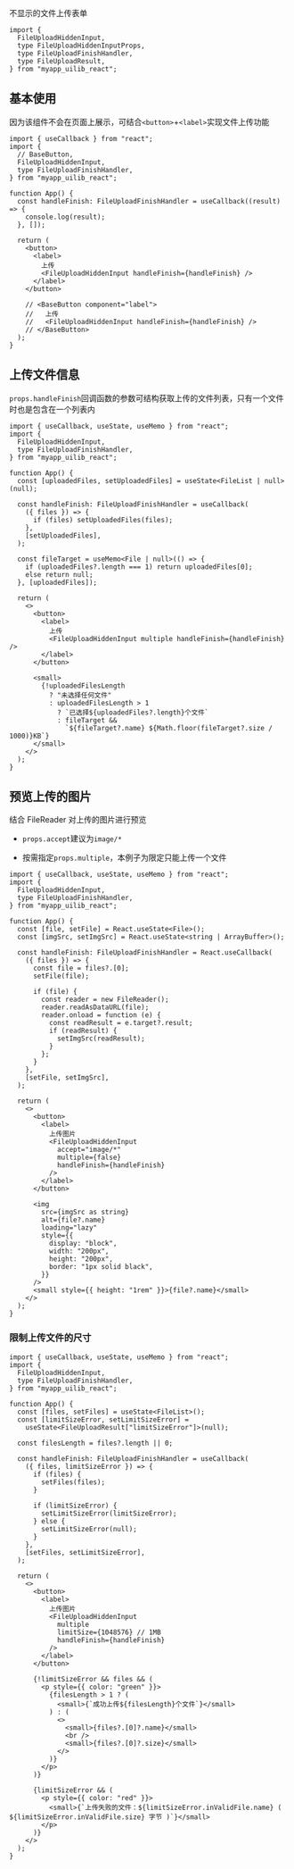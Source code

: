 
<Meta of={Stories} />

<Title>\<FileUploadHiddenInput></Title>

<Subtitle>不显示的文件上传表单</Subtitle>

```tsx
import {
  FileUploadHiddenInput,
  type FileUploadHiddenInputProps,
  type FileUploadFinishHandler,
  type FileUploadResult,
} from "myapp_uilib_react";
```

<Controls />

## 基本使用

因为该组件不会在页面上展示，可结合`<button>`+`<label>`实现文件上传功能

<div className="my-code-block">
  <Story of={Stories.BaseExample} />
</div>

```tsx
import { useCallback } from "react";
import {
  // BaseButton,
  FileUploadHiddenInput,
  type FileUploadFinishHandler,
} from "myapp_uilib_react";

function App() {
  const handleFinish: FileUploadFinishHandler = useCallback((result) => {
    console.log(result);
  }, []);

  return (
    <button>
      <label>
        上传
        <FileUploadHiddenInput handleFinish={handleFinish} />
      </label>
    </button>

    // <BaseButton component="label">
    //   上传
    //   <FileUploadHiddenInput handleFinish={handleFinish} />
    // </BaseButton>
  );
}
```

## 上传文件信息

`props.handleFinish`回调函数的参数可结构获取上传的文件列表，只有一个文件时也是包含在一个列表内

<div className="my-code-block">
  <Story of={Stories.UploadedFilesExample} />
</div>

```tsx
import { useCallback, useState, useMemo } from "react";
import {
  FileUploadHiddenInput,
  type FileUploadFinishHandler,
} from "myapp_uilib_react";

function App() {
  const [uploadedFiles, setUploadedFiles] = useState<FileList | null>(null);

  const handleFinish: FileUploadFinishHandler = useCallback(
    ({ files }) => {
      if (files) setUploadedFiles(files);
    },
    [setUploadedFiles],
  );

  const fileTarget = useMemo<File | null>(() => {
    if (uploadedFiles?.length === 1) return uploadedFiles[0];
    else return null;
  }, [uploadedFiles]);

  return (
    <>
      <button>
        <label>
          上传
          <FileUploadHiddenInput multiple handleFinish={handleFinish} />
        </label>
      </button>

      <small>
        {!uploadedFilesLength
          ? "未选择任何文件"
          : uploadedFilesLength > 1
            ? `已选择${uploadedFiles?.length}个文件`
            : fileTarget &&
              `${fileTarget?.name} ${Math.floor(fileTarget?.size / 1000)}KB`}
      </small>
    </>
  );
}
```

## 预览上传的图片

结合 FileReader 对上传的图片进行预览

- `props.accept`建议为`image/*`
- 按需指定`props.multiple`，本例子为限定只能上传一个文件

  <Story of={Stories.PreviewImageExample} />

```tsx
import { useCallback, useState, useMemo } from "react";
import {
  FileUploadHiddenInput,
  type FileUploadFinishHandler,
} from "myapp_uilib_react";

function App() {
  const [file, setFile] = React.useState<File>();
  const [imgSrc, setImgSrc] = React.useState<string | ArrayBuffer>();

  const handleFinish: FileUploadFinishHandler = React.useCallback(
    ({ files }) => {
      const file = files?.[0];
      setFile(file);

      if (file) {
        const reader = new FileReader();
        reader.readAsDataURL(file);
        reader.onload = function (e) {
          const readResult = e.target?.result;
          if (readResult) {
            setImgSrc(readResult);
          }
        };
      }
    },
    [setFile, setImgSrc],
  );

  return (
    <>
      <button>
        <label>
          上传图片
          <FileUploadHiddenInput
            accept="image/*"
            multiple={false}
            handleFinish={handleFinish}
          />
        </label>
      </button>

      <img
        src={imgSrc as string}
        alt={file?.name}
        loading="lazy"
        style={{
          display: "block",
          width: "200px",
          height: "200px",
          border: "1px solid black",
        }}
      />
      <small style={{ height: "1rem" }}>{file?.name}</small>
    </>
  );
}
```

### 限制上传文件的尺寸

```tsx
import { useCallback, useState, useMemo } from "react";
import {
  FileUploadHiddenInput,
  type FileUploadFinishHandler,
} from "myapp_uilib_react";

function App() {
  const [files, setFiles] = useState<FileList>();
  const [limitSizeError, setLimitSizeError] =
    useState<FileUploadResult["limitSizeError"]>(null);

  const filesLength = files?.length || 0;

  const handleFinish: FileUploadFinishHandler = useCallback(
    ({ files, limitSizeError }) => {
      if (files) {
        setFiles(files);
      }

      if (limitSizeError) {
        setLimitSizeError(limitSizeError);
      } else {
        setLimitSizeError(null);
      }
    },
    [setFiles, setLimitSizeError],
  );

  return (
    <>
      <button>
        <label>
          上传图片
          <FileUploadHiddenInput
            multiple
            limitSize={1048576} // 1MB
            handleFinish={handleFinish}
          />
        </label>
      </button>

      {!limitSizeError && files && (
        <p style={{ color: "green" }}>
          {filesLength > 1 ? (
            <small>{`成功上传${filesLength}个文件`}</small>
          ) : (
            <>
              <small>{files?.[0]?.name}</small>
              <br />
              <small>{files?.[0]?.size}</small>
            </>
          )}
        </p>
      )}

      {limitSizeError && (
        <p style={{ color: "red" }}>
          <small>{`上传失败的文件：${limitSizeError.inValidFile.name} ( ${limitSizeError.inValidFile.size} 字节 )`}</small>
        </p>
      )}
    </>
  );
}
```

<style>
  {`
    /* personal code block */
    .my-code-block {
      height: 100px;
      display: flex;
      justify-content: center;
      align-items: center;
    }
  `}
</style>
